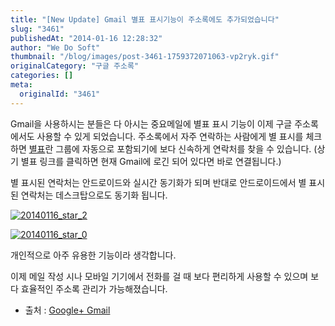 ```yaml
---
title: "[New Update] Gmail 별표 표시기능이 주소록에도 추가되었습니다"
slug: "3461"
publishedAt: "2014-01-16 12:28:32"
author: "We Do Soft"
thumbnail: "/blog/images/post-3461-1759372071063-vp2ryk.gif"
originalCategory: "구글 주소록"
categories: []
meta:
  originalId: "3461"
---
```


Gmail을 사용하시는 분들은 다 아시는 중요메일에 별표 표시 기능이 이제 구글 주소록에서도 사용할 수 있게 되었습니다.
주소록에서 자주 연락하는 사람에게 별 표시를 체크하면 [별표](https://mail.google.com/mail/ca/u/0/?ui=2&shva=1#contacts/group/17/%EB%B3%84%ED%91%9C)란 그룹에 자동으로 포함되기에 보다 신속하게 연락처를 찾을 수 있습니다. (상기 별표 링크를 클릭하면 현재 Gmail에 로긴 되어 있다면 바로 연결됩니다.)

별 표시된 연락처는 안드로이드와 실시간 동기화가 되며 반대로 안드로이드에서 별 표시된 연락처는 데스크탑으로도 동기화 됩니다.

[
![20140116_star_2](http://wedosoft0527.mycafe24.com/wp-content/uploads/2014/01/20140116_star_2.gif)
](/blog/images/post-3461-1759372071063-vp2ryk.gif)

 

[
![20140116_star_0](http://wedosoft0527.mycafe24.com/wp-content/uploads/2014/01/20140116_star_0.png)
](/blog/images/post-3461-1759372071073-1nqmes.png)

개인적으로 아주 유용한 기능이라 생각합니다.

이제 메일 작성 시나 모바일 기기에서 전화를 걸 때 보다 편리하게 사용할 수 있으며 보다 효율적인 주소록 관리가 가능해졌습니다.

- 출처 : [Google+ Gmail](https://plus.google.com/+Gmail/posts/aendpeYp9KS)
